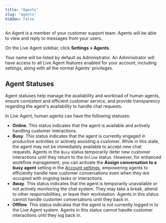 ```yaml
---
title: "Agents"
slug: "agents"
hidden: false
---
```


An Agent is a member of your customer support team. Agents will be able to view and reply to messages from your users.

On the Live Agent sidebar, click **Settings > Agents**.

 Your name will be listed by default as Administrator.
 An Administrator will have access to all Live Agent features enabled for your account,
 including settings, along with all the normal Agents' privileges.

## Agent Statuses

Agent statuses help manage the availability and workload of human agents, ensure consistent and efficient customer service, and provide transparency regarding the agent's availability to handle chat requests.

In Live Agent, human agents can have the following statuses:

- **Online**. This status indicates that the agent is available and actively handling customer interactions.
- **Busy**. This status indicates that the agent is currently engaged in productive activities or actively assisting a customer. While in this state, the agent may not be immediately available to accept new chat requests. Agents in the `Busy` status temporarily defer new customer interactions until they return to the `Online` status. However, for enhanced workflow management, you can activate the **Assign conversation to a busy agent** setting in the [Account settings](/live-agent/settings/account-settings#auto-assign-conversations-to-busy-agents), empowering agents to efficiently handle new customer conversations even when they are occupied with ongoing tasks or interactions.
- **Away**. This status indicates that the agent is temporarily unavailable or not actively monitoring the chat system. They may take a break, attend to other responsibilities, or leave their workstation. Agents in this status cannot handle customer conversations until they back in.
- **Offline**. This status indicates that the agent is not currently logged in to the Live Agent system. Agents in this status cannot handle customer interactions until they log back in.